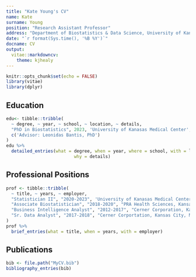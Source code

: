```yaml
---
title: "Kate Young's CV"
name: Kate
surname: Young
position: "Research Assistant Professor"
address: "Department of Biostatistics & Data Science, University of Kansas Medical Center"
date: "`r format(Sys.time(), '%B %Y')`"
docname: CV
output: 
  vitae::markdowncv:
    theme: kjhealy
---
```


```r
knitr::opts_chunk$set(echo = FALSE)
library(vitae)
library(dplyr)
```

## Education

```r
edu<- tibble::tribble(
  ~ degree, ~ year, ~ school, ~ location, ~ details,
  "PhD in Biostatistics", 2023, 'University of Kanasas Medical Center', 'Kansas City, KS',
  c('Advisor: Leonidas Bantis, PhD')
)
edu %>%
  detailed_entries(what = degree, when = year, where = school, with = location, 
                          why = details)
```

## Professional Positions

```r
prof <- tibble::tribble(
  ~ title, ~ years, ~ employer, 
  "Statistician II", "2020-2023", 'University of Kanasas Medical Center, Kansas City, KS',
  "Associate Biostatistician", "2018-2020", "PRA Health Sciences, Kansas City, KS",
  "Business Intelligence Analyst", "2012-2017", "Cerner Corporation, Kansas City, MO",
  "Sr. Data Analyst", "2017-2018", "Cerner Corportation, Kansas City, MO"
)
prof %>%
  brief_entries(what = title, when = years, with = employer)
```

## Publications

```r
bib <- file.path("MyCV.bib")
bibliography_entries(bib) 
```
